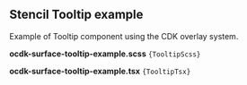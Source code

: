 
<Meta title="OVHcloud Component Development Kit/examples/Stencil/Tooltip/Usage" />

## Stencil Tooltip example

Example of Tooltip component using the CDK overlay system.

**ocdk-surface-tooltip-example.scss**
<code className="language-css" filename="ocdk-surface-tooltip-example.scss">{TooltipScss}</code>

**ocdk-surface-tooltip-example.tsx**
<code className="language-ts" filename="ocdk-surface-tooltip-example.tsx">{TooltipTsx}</code>
